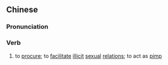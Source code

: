 {{also|拉皮条}}
==Chinese==
{{zh-forms|s=拉皮条|type=12}}

===Pronunciation===
{{zh-pron
|m=lāpítiáo,er=y
|cat=v
}}

===Verb===
{{zh-verb}}

# to [[procure]]; to [[facilitate]] [[illicit]] [[sexual]] [[relation]]s; to act as [[pimp]]